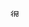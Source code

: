 <span style="white-space:nowrap;">[[File:Symbol support vote.svg|14px|link=|很可能]]</span><noinclude>{{documentation}}</noinclude>